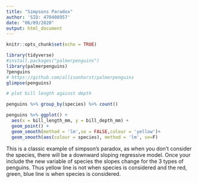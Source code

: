 ```yaml
---
title: "Simpsons Paradox"
author: 'SID: 470408957'
date: "06/09/2020"
output: html_document
---
```


```r
knitr::opts_chunk$set(echo = TRUE)

library(tidyverse)
#install.packages("palmerpenguins")
library(palmerpenguins)
?penguins
# https://github.com/allisonhorst/palmerpenguins
glimpse(penguins)

# plot bill length against depth
```


```r
penguins %>% group_by(species) %>% count()

penguins %>% ggplot() + 
  aes(x = bill_length_mm, y = bill_depth_mm) + 
  geom_point() + 
  geom_smooth(method = 'lm',se = FALSE,colour = 'yellow')+
  geom_smooth(aes(colour = species), method = 'lm', se=F)


```

This is a classic example of simpson's paradox, as when you don't consider the species, there will be a downward sloping regressive model. Once your include the new variable of species the slopes change for the 3 types of penguins. Thus yellow line is not when species is considered and the red, green, blue line is when species is considered.









